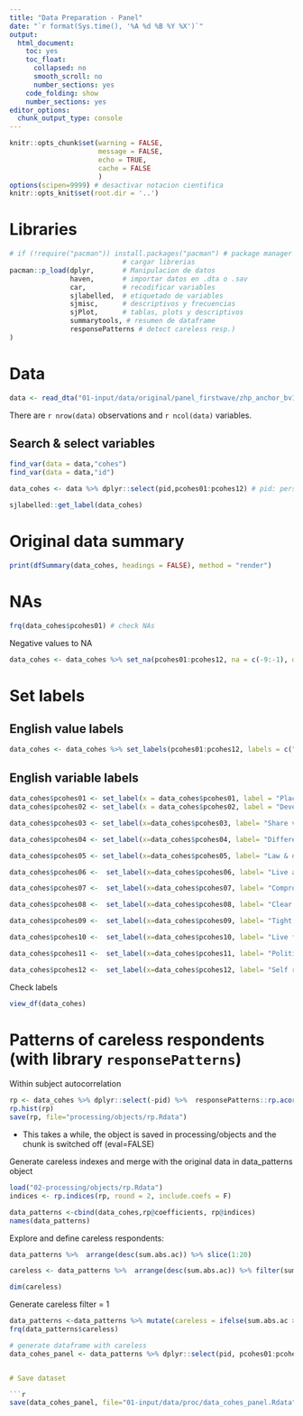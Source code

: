 ---
title: "Data Preparation - Panel"
date: "`r format(Sys.time(), '%A %d %B %Y %X')`"
output:
  html_document:
    toc: yes
    toc_float:
      collapsed: no
      smooth_scroll: no
      number_sections: yes
    code_folding: show
    number_sections: yes
editor_options:
  chunk_output_type: console
---


```{r setup, echo=FALSE}
knitr::opts_chunk$set(warning = FALSE,
                      message = FALSE,
                      echo = TRUE,
                      cache = FALSE
                      )
options(scipen=9999) # desactivar notacion cientifica
knitr::opts_knit$set(root.dir = '..')
```



# Libraries

```{r}
# if (!require("pacman")) install.packages("pacman") # package manager
                            # cargar librerias
pacman::p_load(dplyr,       # Manipulacion de datos
               haven,       # importar datos en .dta o .sav
               car,         # recodificar variables
               sjlabelled,  # etiquetado de variables
               sjmisc,      # descriptivos y frecuencias
               sjPlot,      # tablas, plots y descriptivos
               summarytools, # resumen de dataframe
               responsePatterns # detect careless resp.)
)

```

# Data

```{r}
data <- read_dta("01-input/data/original/panel_firstwave/zhp_anchor_bv1_0.dta")

```

There are `r nrow(data)` observations and `r ncol(data)` variables.

## Search & select variables

```{r}
find_var(data = data,"cohes")
find_var(data = data,"id")

data_cohes <- data %>% dplyr::select(pid,pcohes01:pcohes12) # pid: person ID

sjlabelled::get_label(data_cohes)
```

# Original data summary

```{r}
print(dfSummary(data_cohes, headings = FALSE), method = "render")
```

# NAs

```{r}
frq(data_cohes$pcohes01) # check NAs
```

Negative values to NA

```{r}
data_cohes <- data_cohes %>% set_na(pcohes01:pcohes12, na = c(-9:-1), drop.levels = TRUE)
```

# Set labels

## English value labels

```{r}
data_cohes <- data_cohes %>% set_labels(pcohes01:pcohes12, labels = c("Not at all", "Rather not","In part", "Rather so", "Totally"))

```

## English variable labels

```{r}
data_cohes$pcohes01 <- set_label(x = data_cohes$pcohes01, label = "Place in society")
data_cohes$pcohes02 <- set_label(x = data_cohes$pcohes02, label = "Develop freely")

data_cohes$pcohes03 <- set_label(x=data_cohes$pcohes03, label= "Share values")

data_cohes$pcohes04 <- set_label(x=data_cohes$pcohes04, label= "Different cultures")

data_cohes$pcohes05 <- set_label(x=data_cohes$pcohes05, label= "Law & order")

data_cohes$pcohes06 <-  set_label(x=data_cohes$pcohes06, label= "Live as wanted")

data_cohes$pcohes07 <-  set_label(x=data_cohes$pcohes07, label= "Compromises worked out")

data_cohes$pcohes08 <-  set_label(x=data_cohes$pcohes08, label= "Clear leadership")

data_cohes$pcohes09 <-  set_label(x=data_cohes$pcohes09, label= "Tight links")

data_cohes$pcohes10 <-  set_label(x=data_cohes$pcohes10, label= "Live freely")

data_cohes$pcohes11 <-  set_label(x=data_cohes$pcohes11, label= "Political influence")

data_cohes$pcohes12 <-  set_label(x=data_cohes$pcohes12, label= "Self restrict")


```


Check labels

```{r}
view_df(data_cohes)
```


# Patterns of careless respondents (with library `responsePatterns`)

Within subject autocorrelation

```{r eval=FALSE}
rp <- data_cohes %>% dplyr::select(-pid) %>%  responsePatterns::rp.acors(., max.lag = 5, na.rm = TRUE)
rp.hist(rp)
save(rp, file="processing/objects/rp.Rdata")
```
* This takes a while, the object is saved in processing/objects and the chunk is switched off (eval=FALSE)


Generate careless indexes and merge with the original data in data_patterns object

```{r}
load("02-processing/objects/rp.Rdata")
indices <- rp.indices(rp, round = 2, include.coefs = F)

data_patterns <-cbind(data_cohes,rp@coefficients, rp@indices)
names(data_patterns)


```


Explore and define careless respondents:
```{r}
data_patterns %>%  arrange(desc(sum.abs.ac)) %>% slice(1:20)

careless <- data_patterns %>%  arrange(desc(sum.abs.ac)) %>% filter(sum.abs.ac>=4)

dim(careless)
```


Generate careless filter = 1

```{r}
data_patterns <-data_patterns %>% mutate(careless = ifelse(sum.abs.ac > 4, 1, 0))
frq(data_patterns$careless)

# generate dataframe with careless
data_cohes_panel <- data_patterns %>% dplyr::select(pid, pcohes01:pcohes12,careless)```


# Save dataset

```{r}
save(data_cohes_panel, file="01-input/data/proc/data_cohes_panel.Rdata")
```
